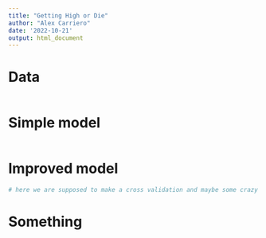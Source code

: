 ```yaml
---
title: "Getting High or Die"
author: "Alex Carriero"
date: '2022-10-21'
output: html_document
---
```


# Data

```r

```

# Simple model

```r

```

# Improved model

```r
# here we are supposed to make a cross validation and maybe some crazy threshold stuff
```

# Something

```r

```

